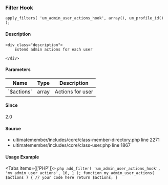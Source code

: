 
### Filter Hook    
    
```
apply_filters( 'um_admin_user_actions_hook', array(), um_profile_id() );
```

#### Description
    <div class="description">
        Extend admin actions for each user
 
    </div>

#### Parameters
            
<table className="table-auto mt-2 border dark:border-gray-500 p-5 text-sm text-left">
<thead>
<tr>
<th  className="px-3">Name</th>
<th  className="px-3">Type</th>
<th  className="px-3">Description</th>
</tr>
</thead>
<tbody>
               <tr >
               <td className="px-3 py-2">`$actions`</td>
               <td className="px-3 py-2">array</td>
               <td className="px-3 py-2 text-sm">Actions for user</td>
               </tr>
</tbody>
</table>

#### Since
<div class="description">
2.0
</div>

#### Source
  - <Link href="/developer/files/includes-core-class-member-directory#source-view.2271">ultimatemember/includes/core/class-member-directory.php</Link> <Link href="/developer/files/includes-core-class-member-directory#source-view.2271">line 2271</Link>
  - <Link href="/developer/files/includes-core-class-user#source-view.1867">ultimatemember/includes/core/class-user.php</Link> <Link href="/developer/files/includes-core-class-user#source-view.1867">line 1867</Link>



#### Usage Example

<Tabs items={['PHP']}>
    <Tab>
    ```php
    add_filter( 'um_admin_user_actions_hook', 'my_admin_user_actions', 10, 1 );
 function my_admin_user_actions( $actions ) {
     // your code here
     return $actions;
 }
    ```
    </Tab>
</Tabs>